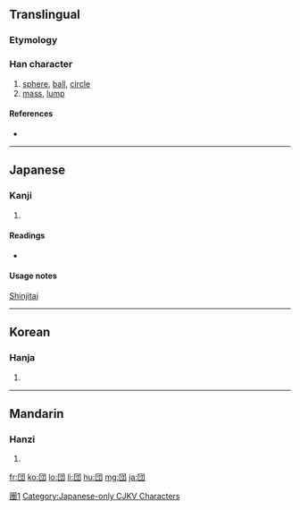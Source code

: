 {{ja-forms|{{zh-lookup|団}}|[[团]]|[[團]]}}
{{also|團|团}}
==Translingual==

===Etymology===
{{Han simp|團|f=專|t=寸}}

[[Category:CJKV characters simplified differently in Japan and China|團1]]
[[Category:Japanese-only CJKV Characters]]

===Han character===
{{Han char|rn=31|rad=囗|as=03|sn=6|four=|canj=田木戈 (WDI)|ids=⿴[[囗]][[寸]]}}

# [[sphere]], [[ball]], [[circle]]
# [[mass]], [[lump]]

====References====
* {{Han ref|kx=0217.061|dkj=04703|dj=0444.090|hdz=10711.081|uh=56E3|ud=22243}}

----

==Japanese==

===Kanji===
{{ja-kanji|grade=5|rs=囗03}}

# {{defn|Japanese}}

====Readings====
* {{ja-readings|on=[[だん]] (dan), [[とん]] (ton)|kun=[[まるい]] (marui), [[かたまり]] (katamari)}}

====Usage notes====
[[shinjitai|Shinjitai]]

----

==Korean==

===Hanja===
{{ko-hanja|hangeul=단|rv=dan|mr=tan}}

# {{defn|Korean}}

----

==Mandarin==

===Hanzi===
{{cmn-hanzi|pin=[[tuán]] ([[tuan2]])|wg=t'uan<sup>2</sup>}}

# {{defn|Mandarin}}

[[fr:団]]
[[ko:団]]
[[lo:団]]
[[li:団]]
[[hu:団]]
[[mg:団]]
[[ja:団]]